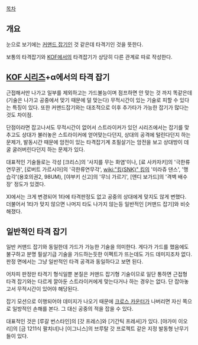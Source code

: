 [[목차]]

== 개요 ==

눈으로 보기에는 [[커맨드 잡기]]인 것 같은데 타격기인 것을 뜻한다.

보통의 타격잡기와 [[KOF]]에서의 타격잡기가 상당히 다른 관계로 따로 작성한다.

== [[KOF 시리즈]]+α에서의 타격 잡기 == 
근접해서만 나가고 일부를 제외하고는 가드불능이며 점프하면 안 맞는 것 까지 똑같은데(기술은 나가고 공중에서 맞기 때문에 덜 맞는다) 무적시간이 있는 기술로 피할 수 있다는 특징이 있다. 또한 커맨드잡기와는 대조적으로 이후 추가타가 가능한 잡기가 많다는 것도 차이점.

단점이라면 잡고나서도 무적시간이 없어서 스트라이커가 있던 시리즈에서는 잡기를 맞추고도 상대가 불러놓은 스트라이커에 얻어맞는다던지, 상대의 공격에 털린다던지 하는 문제가, 발동시간 때문에 암전이 있는 타격잡기계 초필살기는 암전을 보고 상대방이 데굴 굴러버린다던지 하는 문제가 있다.

대표적인 기술들로는 각성 [크리스]의 '사지를 무는 화염'이나, [료 사카자키]의 '극한류연무권', [로버트 가르시아]의 '극한류연무각', [[wiki:"킹(SNK)" 킹]]의 '미라쥬 댄스', '맹습각'(용호의권2, 98UM), [야부키 신고]의 '무늬 가르기', [앤디 보가드]의 '격벽 배수장' 정도가 있겠다. 

XI에서는 크게 변경되어 1타에 타격판정도 없고 공중의 상대에게 맞지도 않게 변했다. 더불어서 1타가 맞지 않으면 나머지 타도 나가지 않는등 일반적인 [커맨드 잡기]와 비슷해졌다.

== 일반적인 타격 잡기 == 
일반 커맨드 잡기와 동일한데 가드가 가능한 기술을 의미한다. 게다가 가드를 했음에도 불구하고 분명 필살기급 기술을 가드하는듯한 이펙트가 뜨는데도 가드 데미지조차 없다. 판정 면에서는 그냥 일반적인 타격 공격과 동일하다고 보면 된다.

어차피 판정만 타격기 형식일뿐 본질은 커맨드 잡기형 기술이므로 일단 통하면 근접형 타격 잡기와는 다르게 깔아둔 스트라이커에게 맞는다거나 하는 경우는 없다. 단 잡아놓고서 무적시간이 있어야 해당된다. 

잡기 모션으로 이행되어야 데미지가 나오기 때문에 [[크로스 카운터]]가 나버리면 자신 쪽으로 일방적인 손해를 본다. 그 대신 공중의 적을 잡을 수 있다. 

대표적인 것은 [루갈 번스타인]의 [갓 프레스]와 [기간틱 프레셔]가 있다. [야가미 이오리]의 [금 1211식 팔치녀]나 [이그니스]의 브루탈 갓 프로젝트 같은 지정 발동형 난무기들이 있다. 

